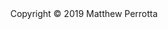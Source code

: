 <br><br>
<footer>
    <p class="copyright text-muted" align="center">Copyright &copy; 2019 Matthew Perrotta</p>
</footer>